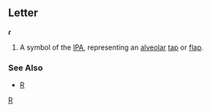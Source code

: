 ==Letter==
'''ɾ'''

#A symbol of the [[IPA]], representing an [[alveolar]] [[tap]] or [[flap]].
===See Also===
*[[R]]
[[Category:Latin letters|R]]